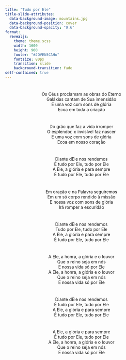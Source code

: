 ```yaml
---
title: "Tudo por Ele"
title-slide-attributes:
  data-background-image: mountains.jpg
  data-background-position: cover
  data-background-opacity: "0.6"
format: 
  revealjs:
    theme: theme.scss
    width: 1600
    height: 900
    footer: "#JOVENSCAHo"
    fontsize: 80px
    transition: slide
    background-transition: fade
self-contained: true
---
```


# {background-image="mountains.jpg" background-opacity="0.25"}

<center>
Os Céus proclamam as obras do Eterno <br>
Galáxias cantam de Sua imensidão <br>
E uma voz com sons de glória <br>
Ecoa em toda a criação <br>
</center>

# {background-image="mountains.jpg" background-opacity="0.25"}

<center>
Do grão que faz a vida irromper <br>
O esplendor, o invisível faz nascer <br>
E uma voz com sons de glória <br>
Ecoa em nosso coração <br>
</center>

# {background-image="mountains.jpg" background-opacity="0.25"}

<center>
Diante dEle nos rendemos <br>
É tudo por Ele, tudo por Ele <br>
A Ele, a glória e para sempre <br>
É tudo por Ele, tudo por Ele <br>
</center>

# {background-image="mountains.jpg" background-opacity="0.25"}

<center>
Em oração e na Palavra seguiremos <br>
Em um só corpo rendido à missão <br>
E nossa voz com sons de glória <br>
Irá romper a escuridão <br>
</center>

# {background-image="mountains.jpg" background-opacity="0.25"}

<center>
Diante dEle nos rendemos <br>
Tudo por Ele, tudo por Ele <br>
A Ele, a glória e para sempre <br>
É tudo por Ele, tudo por Ele <br>
</center>

# {background-image="mountains.jpg" background-opacity="0.25"}

<center>
A Ele, a honra, a glória e o louvor <br>
Que o reino seja em nós <br>
E nossa vida só por Ele <br>
A Ele, a honra, a glória e o louvor <br>
Que o reino seja em nós <br>
E nossa vida só por Ele <br>
</center>

# {background-image="mountains.jpg" background-opacity="0.25"}

<center>
Diante dEle nos rendemos <br>
É tudo por Ele, tudo por Ele <br>
A Ele, a glória e para sempre <br>
É tudo por Ele, tudo por Ele <br>
<center>

# {background-image="mountains.jpg" background-opacity="0.25"}

<center>
A Ele, a glória e para sempre <br>
É tudo por Ele, tudo por Ele <br>
A Ele, a honra, a glória e o louvor <br>
Que o reino seja em nós <br>
E nossa vida só por Ele <br>
</center>